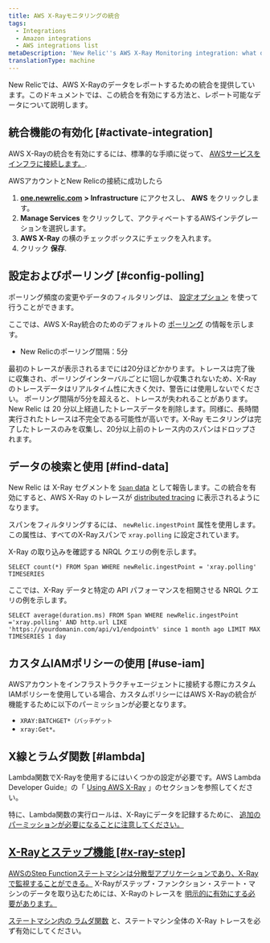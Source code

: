 ```yaml
---
title: AWS X-Rayモニタリングの統合
tags:
  - Integrations
  - Amazon integrations
  - AWS integrations list
metaDescription: 'New Relic''s AWS X-Ray Monitoring integration: what data it reports, and how to enable it.'
translationType: machine
---
```


New Relicでは、AWS X-Rayのデータをレポートするための統合を提供しています。このドキュメントでは、この統合を有効にする方法と、レポート可能なデータについて説明します。

## 統合機能の有効化 [#activate-integration]

AWS X-Rayの統合を有効にするには、標準的な手順に従って、 [AWSサービスをインフラに接続します。](/docs/integrations/amazon-integrations/get-started/connect-aws-infrastructure).

AWSアカウントとNew Relicの接続に成功したら

1. [**one.newrelic.com**](http://one.newrelic.com) **> Infrastructure** にアクセスし、 **AWS** をクリックします。
2. **Manage Services** をクリックして、アクティベートするAWSインテグレーションを選択します。
3. **AWS X-Ray** の横のチェックボックスにチェックを入れます。
4. クリック **保存**.

## 設定およびポーリング [#config-polling]

ポーリング頻度の変更やデータのフィルタリングは、 [設定オプション](/docs/integrations/new-relic-integrations/cloud-integrations/configure-polling-frequency-data-collection-cloud-integrations) を使って行うことができます。

ここでは、AWS X-Ray統合のためのデフォルトの [ポーリング](/docs/integrations/amazon-integrations/get-started/polling-intervals-aws-integrations) の情報を示します。

* New Relicのポーリング間隔：5分

<Callout variant="tip">
  最初のトレースが表示されるまでには20分ほどかかります。トレースは完了後に収集され、ポーリングインターバルごとに1回しか収集されないため、X-Rayのトレースデータはリアルタイム性に大きく欠け、警告には使用しないでください。
</Callout>

<Callout variant="important">
  ポーリング間隔が5分を超えると、トレースが失われることがあります。New Relic は 20 分以上経過したトレースデータを削除します。同様に、長時間実行されたトレースは不完全である可能性が高いです。X-Ray モニタリングは完了したトレースのみを収集し、20分以上前のトレース内のスパンはドロップされます。
</Callout>

## データの検索と使用 [#find-data]

New Relic は X-Ray セグメントを [`Span` data](/docs/data-apis/understand-data/new-relic-data-types/#new-relic-tracing) として報告します。この統合を有効にすると、AWS X-Ray のトレースが [distributed tracing](/docs/apm/distributed-tracing/ui-data/understand-use-distributed-tracing-data) に表示されるようになります。

スパンをフィルタリングするには、 `newRelic.ingestPoint` 属性を使用します。この属性は、すべてのX-Rayスパンで `xray.polling` に設定されています。

X-Ray の取り込みを確認する NRQL クエリの例を示します。

```
SELECT count(*) FROM Span WHERE newRelic.ingestPoint = 'xray.polling' TIMESERIES
```

ここでは、X-Ray データと特定の API パフォーマンスを相関させる NRQL クエリの例を示します。

```
SELECT average(duration.ms) FROM Span WHERE newRelic.ingestPoint ='xray.polling' AND http.url LIKE 'https://yourdomanin.com/api/v1/endpoint%' since 1 month ago LIMIT MAX TIMESERIES 1 day
```

## カスタムIAMポリシーの使用 [#use-iam]

AWSアカウントをインフラストラクチャエージェントに接続する際にカスタムIAMポリシーを使用している場合、カスタムポリシーにはAWS X-Rayの統合が機能するために以下のパーミッションが必要となります。

* `XRAY:BATCHGET*（バッチゲット`
* `xray:Get*。`

## X線とラムダ関数 [#lambda]

Lambda関数でX-Rayを使用するにはいくつかの設定が必要です。AWS Lambda Developer Guide』の「 [Using AWS X-Ray](https://docs.aws.amazon.com/lambda/latest/dg/services-xray.html) 」のセクションを参照してください。

特に、Lambda関数の実行ロールは、X-Rayにデータを記録するために、 [追加のパーミッションが必要になることに注意してください。](https://docs.aws.amazon.com/lambda/latest/dg/services-xray.html#services-xray-permissions)

## [X-Rayとステップ機能 [#x-ray-step]](https://docs.aws.amazon.com/lambda/latest/dg/services-xray.html#services-xray-permissions)

[AWSのStep Functionステートマシンは分散型アプリケーションであり、X-Rayで監視することができる。](https://docs.aws.amazon.com/lambda/latest/dg/services-xray.html#services-xray-permissions) X-Rayがステップ・ファンクション・ステート・マシンのデータを取り込むためには、X-Rayのトレースを [明示的に有効にする必要があります。](https://docs.aws.amazon.com/step-functions/latest/dg/concepts-xray-tracing.html)

[](https://docs.aws.amazon.com/step-functions/latest/dg/concepts-xray-tracing.html)

[ステートマシン内の ](https://docs.aws.amazon.com/step-functions/latest/dg/concepts-xray-tracing.html)[ラムダ関数](#lambda) と、ステートマシン全体の X-Ray トレースを必ず有効にしてください。